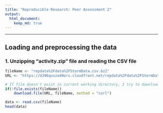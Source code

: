 ```yaml
---
title: "Reproducible Research: Peer Assessment 2"
output: 
  html_document:
    keep_md: true
---
```


---
## **Loading and preprocessing the data**
  
### 1. Unzipping "activity.zip" file and reading the CSV file

```r
fileName <- "repdata%2Fdata%2FStormData.csv.bz2"
URL <- "https://d396qusza40orc.cloudfront.net/repdata%2Fdata%2FStormData.csv.bz2"

# If file doesn't exist in current working directory, I try to download from website
if(!file.exists(fileName))
    download.file(URL, fileName, method = "curl")

data <- read.csv(fileName)
head(data)
```

  